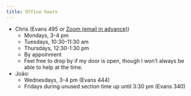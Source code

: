 ```yaml
---
title: Office hours
---
```


  - Chris (Evans 495 or [Zoom (email in advance)](https://edstem.org/us/courses/62469/discussion/5201840))
     - Mondays, 3-4 pm
     - Tuesdays, 10:30-11:30 am
     - Thursdays, 12:30-1:30 pm
     - By appoinment
     - Feel free to drop by if my door is open, though I won't always be able to help at the time.
  - João:
     - Wednesdays, 3-4 pm (Evans 444)
     - Fridays during unused section time up until 3:30 pm (Evans 340)

